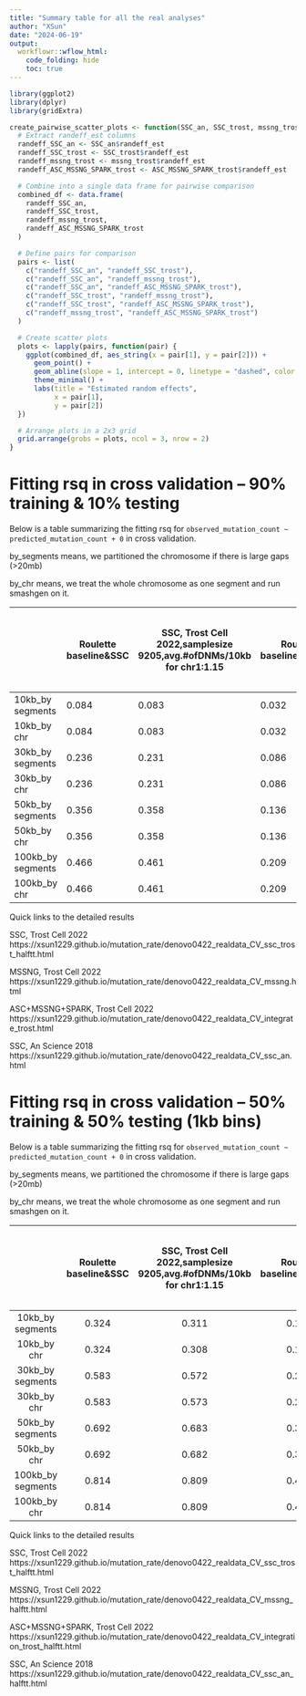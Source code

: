 ```yaml
---
title: "Summary table for all the real analyses"
author: "XSun"
date: "2024-06-19"
output:
  workflowr::wflow_html:
    code_folding: hide
    toc: true
---
```


```r
library(ggplot2)
library(dplyr)
library(gridExtra)

create_pairwise_scatter_plots <- function(SSC_an, SSC_trost, mssng_trost, ASC_MSSNG_SPARK_trost) {
  # Extract randeff_est columns
  randeff_SSC_an <- SSC_an$randeff_est
  randeff_SSC_trost <- SSC_trost$randeff_est
  randeff_mssng_trost <- mssng_trost$randeff_est
  randeff_ASC_MSSNG_SPARK_trost <- ASC_MSSNG_SPARK_trost$randeff_est

  # Combine into a single data frame for pairwise comparison
  combined_df <- data.frame(
    randeff_SSC_an,
    randeff_SSC_trost,
    randeff_mssng_trost,
    randeff_ASC_MSSNG_SPARK_trost
  )

  # Define pairs for comparison
  pairs <- list(
    c("randeff_SSC_an", "randeff_SSC_trost"),
    c("randeff_SSC_an", "randeff_mssng_trost"),
    c("randeff_SSC_an", "randeff_ASC_MSSNG_SPARK_trost"),
    c("randeff_SSC_trost", "randeff_mssng_trost"),
    c("randeff_SSC_trost", "randeff_ASC_MSSNG_SPARK_trost"),
    c("randeff_mssng_trost", "randeff_ASC_MSSNG_SPARK_trost")
  )

  # Create scatter plots
  plots <- lapply(pairs, function(pair) {
    ggplot(combined_df, aes_string(x = pair[1], y = pair[2])) +
      geom_point() +
      geom_abline(slope = 1, intercept = 0, linetype = "dashed", color = "red") +
      theme_minimal() +
      labs(title = "Estimated random effects",
           x = pair[1],
           y = pair[2])
  })

  # Arrange plots in a 2x3 grid
  grid.arrange(grobs = plots, ncol = 3, nrow = 2)
}
```

# Fitting rsq in cross validation -- 90% training & 10% testing

Below is a table summarizing the fitting rsq for `observed_mutation_count ~ predicted_mutation_count + 0` in cross validation. 

by_segments means, we partitioned the chromosome if there is large gaps (>20mb)

by_chr means, we treat the whole chromosome as one segment and run smashgen on it. 

|                   | Roulette baseline&SSC | SSC, Trost Cell 2022,samplesize 9205,avg.#ofDNMs/10kb for chr1:1.15  | Roulette baseline&MSSNG | MSSNG, Trost Cell 2022,samplesize 11312 ,avg.#ofDNMs/10kb for chr1: 0.38  | Roulette baseline&ASC+MSSNG+SPARK | ASC+MSSNG+SPARK, Trost Cell 2022,samplesize 11312 + 9209 trios (WES included) ,avg.#ofDNMs/10kb for chr1: 0.52  | Roulette baseline&SSC | SSC, An Science 2018, samplesize 7608,avg.#ofDNMs/10kb for chr1: 0.74  |
|-------------------|---------------------------|----------------------|-----------------------------|------------------------|---------------------------------------|----------------------------------|---------------------------|----------------------|
| 10kb_by segments  | 0.084                     | 0.083                | 0.032                       | 0.029                  | 0.034                                 | 0.027                            | 0.072                     | 0.073                |
| 10kb_by chr       | 0.084                     | 0.083                | 0.032                       | 0.029                  | 0.034                                 | 0.027                            | 0.072                     | 0.072                |
| 30kb_by segments  | 0.236                     | 0.231                | 0.086                       | 0.096                  | 0.102                                 | 0.107                            | 0.187                     | 0.19                 |
| 30kb_by chr       | 0.236                     | 0.231                | 0.086                       | 0.096                  | 0.102                                 | 0.107                            | 0.187                     | 0.19                 |
| 50kb_by segments  | 0.356                     | 0.358                | 0.136                       | 0.175                  | 0.154                                 | 0.193                            | 0.287                     | 0.293                |
| 50kb_by chr       | 0.356                     | 0.358                | 0.136                       | 0.176                  | 0.154                                 | 0.194                            | 0.287                     | 0.293                |
| 100kb_by segments | 0.466                     | 0.461                | 0.209                       | 0.25                   | 0.088                                 | 0.09                             | 0.419                     | 0.427                |
| 100kb_by chr      | 0.466                     | 0.461                | 0.209                       | 0.25                   | 0.088                                 | 0.091                            | 0.419                     | 0.426                |


Quick links to the detailed results

SSC, Trost Cell 2022 https://xsun1229.github.io/mutation_rate/denovo0422_realdata_CV_ssc_trost_halftt.html

MSSNG, Trost Cell 2022 https://xsun1229.github.io/mutation_rate/denovo0422_realdata_CV_mssng.html

ASC+MSSNG+SPARK, Trost Cell 2022 https://xsun1229.github.io/mutation_rate/denovo0422_realdata_CV_integrate_trost.html

SSC, An Science 2018 https://xsun1229.github.io/mutation_rate/denovo0422_realdata_CV_ssc_an.html








# Fitting rsq in cross validation -- 50% training & 50% testing (1kb bins)

Below is a table summarizing the fitting rsq for `observed_mutation_count ~ predicted_mutation_count + 0` in cross validation. 

by_segments means, we partitioned the chromosome if there is large gaps (>20mb)

by_chr means, we treat the whole chromosome as one segment and run smashgen on it. 

|                   | Roulette baseline&SSC | SSC, Trost Cell 2022,samplesize 9205,avg.#ofDNMs/10kb for chr1:1.15 | Roulette baseline&MSSNG | MSSNG, Trost Cell 2022,samplesize 11312 ,avg.#ofDNMs/10kb for chr1: 0.38 | Roulette baseline&ASC+MSSNG+SPARK | ASC+MSSNG+SPARK, Trost Cell 2022,samplesize 11312 + 9209 trios (WES included) ,avg.#ofDNMs/10kb for chr1: 0.52 | Roulette baseline&SSC | SSC, An Science 2018, samplesize 7608,avg.#ofDNMs/10kb for chr1: 0.74 |
|:-----------------:|:---------------------:|:-------------------------------------------------------------------:|:-----------------------:|:------------------------------------------------------------------------:|:---------------------------------:|:--------------------------------------------------------------------------------------------------------------:|:---------------------:|:---------------------------------------------------------------------:|
| 10kb_by segments  | 0.324                 | 0.311                                                               | 0.113                   | 0.075                                                                    | 0.113                             | 0.064                                                                                                          | 0.278                 | 0.281                                                                 |
| 10kb_by chr       | 0.324                 | 0.308                                                               | 0.113                   | 0.073                                                                    | 0.113                             | 0.064                                                                                                          | 0.278                 | 0.278                                                                 |
| 30kb_by segments  | 0.583                 | 0.572                                                               | 0.239                   | 0.241                                                                    | 0.234                             | 0.225                                                                                                          | 0.526                 | 0.534                                                                 |
| 30kb_by chr       | 0.583                 | 0.573                                                               | 0.239                   | 0.241                                                                    | 0.234                             | 0.225                                                                                                          | 0.526                 | 0.528                                                                 |
| 50kb_by segments  | 0.692                 | 0.683                                                               | 0.313                   | 0.349                                                                    | 0.311                             | 0.344                                                                                                          | 0.638                 | 0.646                                                                 |
| 50kb_by chr       | 0.692                 | 0.682                                                               | 0.313                   | 0.35                                                                     | 0.311                             | 0.345                                                                                                          | 0.638                 | 0.64                                                                  |
| 100kb_by segments | 0.814                 | 0.809                                                               | 0.415                   | 0.508                                                                    | 0.417                             | 0.507                                                                                                          | 0.77                  | 0.781                                                                 |
| 100kb_by chr      | 0.814                 | 0.809                                                               | 0.415                   | 0.509                                                                    | 0.417                             | 0.508                                                                                                          | 0.77                  | 0.775                                                                 |

Quick links to the detailed results

SSC, Trost Cell 2022 https://xsun1229.github.io/mutation_rate/denovo0422_realdata_CV_ssc_trost_halftt.html

MSSNG, Trost Cell 2022 https://xsun1229.github.io/mutation_rate/denovo0422_realdata_CV_mssng_halftt.html

ASC+MSSNG+SPARK, Trost Cell 2022 https://xsun1229.github.io/mutation_rate/denovo0422_realdata_CV_integration_trost_halftt.html

SSC, An Science 2018 https://xsun1229.github.io/mutation_rate/denovo0422_realdata_CV_ssc_an_halftt.html



<!-- # Comparing the estimated random effects -- estimated by segments (90% training) -->

<!-- ## 10kb -->

<!-- ```{r fig.width=12, fig.height=8, warning=F, message=F} -->

<!-- SSC_an <- get(load("/project/xinhe/xsun/mutation_rate/12.denovo_real_ssc_an/results/ssc_an_per_window_chr1_10kb_fitted.rdata")) -->
<!-- SSC_trost <- get(load("/project/xinhe/xsun/mutation_rate/10.denovo_real/results/ssc_trost_per_window_chr1_10kb_fitted.rdata")) -->
<!-- mssng_trost <- get(load("/project/xinhe/xsun/mutation_rate/11.denovo_real_mssng/results/mssng_trost_per_window_chr1_10kb_fitted.rdata")) -->
<!-- ASC_MSSNG_SPARK_trost <- get(load("/project/xinhe/xsun/mutation_rate/13.denovo_real_integration_trost/results/integration_trost_per_window_chr1_10kb_fitted.rdata")) -->

<!-- create_pairwise_scatter_plots(SSC_an, SSC_trost, mssng_trost, ASC_MSSNG_SPARK_trost) -->
<!-- ``` -->


<!-- ## 30kb -->

<!-- ```{r fig.width=12, fig.height=8, warning=F, message=F} -->

<!-- SSC_an <- get(load("/project/xinhe/xsun/mutation_rate/12.denovo_real_ssc_an/results/ssc_an_per_window_chr1_30kb_fitted.rdata")) -->
<!-- SSC_trost <- get(load("/project/xinhe/xsun/mutation_rate/10.denovo_real/results/ssc_trost_per_window_chr1_30kb_fitted.rdata")) -->
<!-- mssng_trost <- get(load("/project/xinhe/xsun/mutation_rate/11.denovo_real_mssng/results/mssng_trost_per_window_chr1_30kb_fitted.rdata")) -->
<!-- ASC_MSSNG_SPARK_trost <- get(load("/project/xinhe/xsun/mutation_rate/13.denovo_real_integration_trost/results/integration_trost_per_window_chr1_30kb_fitted.rdata")) -->

<!-- create_pairwise_scatter_plots(SSC_an, SSC_trost, mssng_trost, ASC_MSSNG_SPARK_trost) -->
<!-- ``` -->


<!-- ## 50kb -->

<!-- ```{r fig.width=12, fig.height=8, warning=F, message=F} -->

<!-- SSC_an <- get(load("/project/xinhe/xsun/mutation_rate/12.denovo_real_ssc_an/results/ssc_an_per_window_chr1_50kb_fitted.rdata")) -->
<!-- SSC_trost <- get(load("/project/xinhe/xsun/mutation_rate/10.denovo_real/results/ssc_trost_per_window_chr1_50kb_fitted.rdata")) -->
<!-- mssng_trost <- get(load("/project/xinhe/xsun/mutation_rate/11.denovo_real_mssng/results/mssng_trost_per_window_chr1_50kb_fitted.rdata")) -->
<!-- ASC_MSSNG_SPARK_trost <- get(load("/project/xinhe/xsun/mutation_rate/13.denovo_real_integration_trost/results/integration_trost_per_window_chr1_50kb_fitted.rdata")) -->

<!-- create_pairwise_scatter_plots(SSC_an, SSC_trost, mssng_trost, ASC_MSSNG_SPARK_trost) -->
<!-- ``` -->

<!-- ## 100kb -->

<!-- ```{r fig.width=12, fig.height=8, warning=F, message=F} -->

<!-- SSC_an <- get(load("/project/xinhe/xsun/mutation_rate/12.denovo_real_ssc_an/results/ssc_an_per_window_chr1_100kb_fitted.rdata")) -->
<!-- SSC_trost <- get(load("/project/xinhe/xsun/mutation_rate/10.denovo_real/results/ssc_trost_per_window_chr1_100kb_fitted.rdata")) -->
<!-- mssng_trost <- get(load("/project/xinhe/xsun/mutation_rate/11.denovo_real_mssng/results/mssng_trost_per_window_chr1_100kb_fitted.rdata")) -->
<!-- ASC_MSSNG_SPARK_trost <- get(load("/project/xinhe/xsun/mutation_rate/13.denovo_real_integration_trost/results/integration_trost_per_window_chr1_100kb_fitted.rdata")) -->

<!-- create_pairwise_scatter_plots(SSC_an, SSC_trost, mssng_trost, ASC_MSSNG_SPARK_trost) -->
<!-- ``` -->